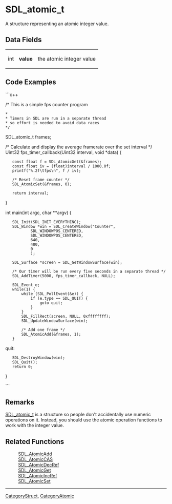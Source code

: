 <!-- pragma section-numbers off -->
<!-- pragma disable-camelcase -->

= SDL_atomic_t =
A structure representing an atomic integer value.


== Data Fields ==
{|
|int
|'''value'''
|the atomic integer value
|}

== Code Examples ==
```c++

/* This is a simple fps counter program
 *
 * Timers in SDL are run in a separate thread
 * so effort is needed to avoid data races
 */
SDL_atomic_t frames;

/* Calculate and display the average framerate over the set interval */
Uint32 fps_timer_callback(Uint32 interval, void *data)
{
	const float f = SDL_AtomicGet(&frames);
	const float iv = (float)interval / 1000.0f;
	printf("%.2f\tfps\n", f / iv);

	/* Reset frame counter */
	SDL_AtomicSet(&frames, 0);

	return interval;
}

int main(int argc, char **argv)
{
	SDL_Init(SDL_INIT_EVERYTHING);
	SDL_Window *win = SDL_CreateWindow("Counter",
			SDL_WINDOWPOS_CENTERED,
			SDL_WINDOWPOS_CENTERED,
			640,
			480,
			0
			);

	SDL_Surface *screen = SDL_GetWindowSurface(win);

	/* Our timer will be run every five seconds in a separate thread */
	SDL_AddTimer(5000, fps_timer_callback, NULL);

	SDL_Event e;
	while(1) {
		while (SDL_PollEvent(&e)) {
			if (e.type == SDL_QUIT) {
				goto quit;
			}
		}
		SDL_FillRect(screen, NULL, 0xffffffff);
		SDL_UpdateWindowSurface(win);

		/* Add one frame */
		SDL_AtomicAdd(&frames, 1);
	}
quit:
	SDL_DestroyWindow(win);
	SDL_Quit();
	return 0;
}

```

== Remarks ==
[[SDL_atomic_t]] is a structure so people don't accidentally use numeric operations on it.  Instead, you should use the atomic operation functions to work with the integer value.  


== Related Functions ==
:[[SDL_AtomicAdd]]
:[[SDL_AtomicCAS]]
:[[SDL_AtomicDecRef]]
:[[SDL_AtomicGet]]
:[[SDL_AtomicIncRef]]
:[[SDL_AtomicSet]]

----
[[CategoryStruct]], [[CategoryAtomic]]
